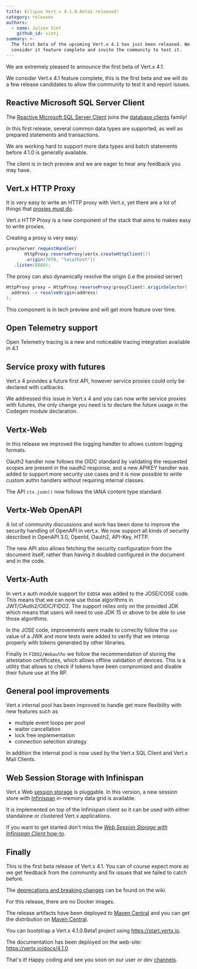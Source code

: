 ```yaml
---
title: Eclipse Vert.x 4.1.0.Beta1 released!
category: releases
authors:
  - name: Julien Viet
    github_id: vietj
summary: >-
  The first beta of the upcoming Vert.x 4.1 has just been released. We
  consider it feature complete and invite the community to test it.
---
```


We are extremely pleased to announce the first beta of Vert.x 4.1.

We consider Vert.x 4.1 feature complete, this is the first beta and we will do a few release candidates to
allow the community to test it and report issues.

## Reactive Microsoft SQL Server Client

The [Reactive Microsoft SQL Server Client](https://vertx.io/docs/vertx-mssql-client/java/) joins the [database clients](https://vertx.io/docs/#databases) family!

In this first release, several common data types are supported, as well as prepared statements and transactions.

We are working hard to support more data types and batch statements before 4.1.0 is generally available.

The client is in tech preview and we are eager to hear any feedback you may have.

## Vert.x HTTP Proxy

It is very easy to write an HTTP proxy with Vert.x, yet there are a lot of things that [proxies must do](https://www.mnot.net/blog/2011/07/11/what_proxies_must_do).

Vert.x HTTP Proxy is a new component of the stack that aims to makes easy to write proxies.

Creating a proxy is very easy:

```java
proxyServer.requestHandler(
       HttpProxy.reverseProxy(vertx.createHttpClient())
       .origin(7070, "localhost"))
   .listen(8080);
```

The proxy can also dynamically resolve the origin (i.e the proxied server)

```java
HttpProxy proxy = HttpProxy.reverseProxy(proxyClient).originSelector(
  address -> resolveOrigin(address)
);
```

This component is in tech preview and will get more feature over time.

## Open Telemetry support

Open Telemetry tracing is a new and noticeable tracing integration available in 4.1

## Service proxy with futures

Vert.x 4 provides a future first API, however service proxies could only be declared with callbacks.

We addressed this issue in Vert.x 4 and you can now write service proxies with futures, the only change you
need is to declare the future usage in the Codegen module declaration.

## Vertx-Web

In this release we improved the logging handler to allows custom logging formats.

Oauth2 handler now follows the OIDC standard by validating the requested scopes are present in the oauth2 response, and a new APIKEY handler was added to support more security use cases and it is now possible to write custom authn handlers without requiring internal classes.

The API `ctx.json()` now follows the IANA content type standard.

## Vertx-Web OpenAPI

A lot of community discussions and work has been done to improve the security handling of OpenAPI in vert.x. We now support all kinds of security described in OpenAPI 3.0, OpenId, Oauth2, API-Key, HTTP.

The new API also allows fetching the security configuration from the document itself, rather than having it doubled configured in the document and in the code.

## Vertx-Auth

In vert.x auth module support for `EdDSA` was added to the JOSE/COSE code. This means that we can now use those algorithms in JWT/OAuth2/OIDC/FIDO2. The support relies only on the provided JDK which means that users will need to use JDK 15 or above to be able to use those algorithms.

In the JOSE code, improvements were made to correclty follow the `use` value of a JWK and more tests were added to verify that we interop properly with tokens generated by other libraries.

Finally in `FIDO2/Webauthn` we follow the recommendation of storing the attestation certificates, which allows offline validation of devices. This is a utility that allows to check if tokens have been compromised and disable their future use at the RP.

## General pool improvements

Vert.x internal pool has been improved to handle get more flexibility with new features such as

- multiple event loops per pool
- waiter cancellation
- lock free implementation
- connection selection strategy

In addition the internal pool is now used by the Vert.x SQL Client and Vert.x Mail Clients.

## Web Session Storage with Infinispan

Vert.x Web [session storage](https://vertx.io/docs/vertx-web/java/#_session_stores) is pluggable.
In this version, a new session store with [Infinispan](https://infinispan.org/) in-memory data grid is available.

It is implemented on top of the Infinispan client so it can be used with either standalone or clustered Vert.x applications.

If you want to get started don't miss the [_Web Session Storage with Infinispan Client_ how-to](https://how-to.vertx.io/web-session-infinispan-howto/).

## Finally

This is the first beta release of Vert.x 4.1. You can of course expect more as we get feedback from the community and fix issues that we failed to catch before.

The [deprecations and breaking changes](https://github.com/vert-x3/wiki/wiki/4.1.0-Deprecations-and-breaking-changes)
 can be found on the wiki.

For this release, there are no Docker images.

The release artifacts have been deployed to [Maven Central](https://search.maven.org/search?q=g:io.vertx%20AND%20v:4.1.0.Beta1) and you can get the distribution on [Maven Central](https://repo1.maven.org/maven2/io/vertx/vertx-stack-manager/4.1.0.Beta1/).

You can bootstrap a Vert.x 4.1.0.Beta1 project using https://start.vertx.io.

The documentation has been deployed on the web-site: https://vertx.io/docs/4.1.0

That's it! Happy coding and see you soon on our user or dev [channels](https://vertx.io/community).
